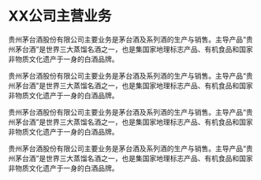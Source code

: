 # XX公司主营业务 {#zhuyingyewu}

贵州茅台酒股份有限公司主要业务是茅台酒及系列酒的生产与销售。主导产品“贵州茅台酒”是世界三大蒸馏名酒之一，也是集国家地理标志产品、有机食品和国家非物质文化遗产于一身的白酒品牌。

贵州茅台酒股份有限公司主要业务是茅台酒及系列酒的生产与销售。主导产品“贵州茅台酒”是世界三大蒸馏名酒之一，也是集国家地理标志产品、有机食品和国家非物质文化遗产于一身的白酒品牌。

贵州茅台酒股份有限公司主要业务是茅台酒及系列酒的生产与销售。主导产品“贵州茅台酒”是世界三大蒸馏名酒之一，也是集国家地理标志产品、有机食品和国家非物质文化遗产于一身的白酒品牌。

贵州茅台酒股份有限公司主要业务是茅台酒及系列酒的生产与销售。主导产品“贵州茅台酒”是世界三大蒸馏名酒之一，也是集国家地理标志产品、有机食品和国家非物质文化遗产于一身的白酒品牌。